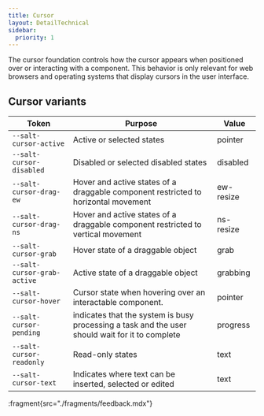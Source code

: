 ```yaml
---
title: Cursor
layout: DetailTechnical
sidebar:
  priority: 1
---
```


The cursor foundation controls how the cursor appears when positioned over or interacting with a component. This behavior is only relevant for web browsers and operating systems that display cursors in the user interface.

## Cursor variants

| Token                       | Purpose                                                                                         | Value     |
| --------------------------- | ----------------------------------------------------------------------------------------------- | --------- |
| `--salt-cursor-active`      | Active or selected states                                                                       | pointer   |
| `--salt-cursor-disabled`    | Disabled or selected disabled states                                                            | disabled  |
| `--salt-cursor-drag-ew`     | Hover and active states of a draggable component restricted to horizontal movement              | ew-resize |
| `--salt-cursor-drag-ns`     | Hover and active states of a draggable component restricted to vertical movement                | ns-resize |
| `--salt-cursor-grab`        | Hover state of a draggable object                                                               | grab      |
| `--salt-cursor-grab-active` | Active state of a draggable object                                                              | grabbing  |
| `--salt-cursor-hover`       | Cursor state when hovering over an interactable component.                                      | pointer   |
| `--salt-cursor-pending`     | indicates that the system is busy processing a task and the user should wait for it to complete | progress  |
| `--salt-cursor-readonly`    | Read-only states                                                                                | text      |
| `--salt-cursor-text`        | Indicates where text can be inserted, selected or edited                                        | text      |

:fragment{src="./fragments/feedback.mdx"}
